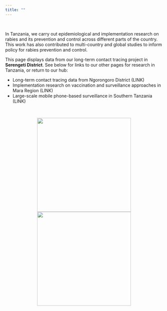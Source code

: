 ```yaml
---
title: ""
---
```

<head>
<link rel="shortcut icon" href="img/tab_logo.png" type="image/x-icon" />
</head>

<br>

In Tanzania, we carry out epidemiological and implementation research on rabies and its prevention and control across different parts of the country. This work has also contributed to multi-country and global studies to inform policy for rabies prevention and control.

This page displays data from our long-term contact tracing project in <b>Serengeti District</b>. See below for links to our other pages for research in Tanzania, or return to our hub:    
  
* Long-term contact tracing data from Ngorongoro District (LINK)    
* Implementation research on vaccination and surveillance approaches in Mara Region (LINK)  
* Large-scale mobile phone-based surveillance in Southern Tanzania (LINK)  
  
<br>

<center>

<img src="img/index_1.jpg" style="display: inline-block; margin-left: auto; margin-right: auto; height:300px;"/>
<img src="img/index_2.jpg" style="display: inline-block; margin-left: auto; margin-right: auto; height:300px;"/>

</center>